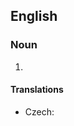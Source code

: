 {{also|eye-drops|eye drops}}
==English==

===Noun===
{{head|en|noun plural form}}

# {{plural of|eyedrop|lang=en}}

====Translations====
{{trans-top|medicine for eyes}}
* Czech: {{t|cs|oční kapky|f-p}}
{{trans-mid}}
{{trans-bottom}}